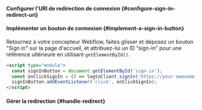 

<SignInFlowSummary />

#### Configurer l'URI de redirection de connexion \{#configure-sign-in-redirect-uri}

<ConfigureRedirectUri
  figureSrc="/img/assets/web-redirect-uri.png"
  redirectUri="https://your-awesome-site.webflow.io/callback"
/>

#### Implémenter un bouton de connexion \{#implement-a-sign-in-button}

Retournez à votre concepteur Webflow, faites glisser et déposez un bouton "Sign in" sur la page d'accueil, et attribuez-lui un ID “sign-in” pour une référence ultérieure en utilisant `getElementById()`.

```html
<script type="module">
  const signInButton = document.getElementById('sign-in');
  const onClickSignIn = () => logtoClient.signIn('https://your-awesome-site.webflow.io/callback');
  signInButton.addEventListener('click', onClickSignIn);
</script>
```

#### Gérer la redirection \{#handle-redirect}

<HandleRedirect />
